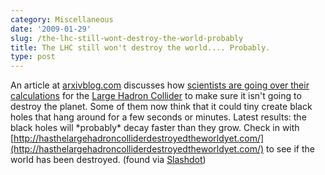 ```yaml
---
category: Miscellaneous
date: '2009-01-29'
slug: /the-lhc-still-wont-destroy-the-world-probably
title: The LHC still won't destroy the world.... Probably.
type: post
---
```



An article at [arxivblog.com](http://arxivblog.com/) discusses how
[scientists are going over their calculations](http://arxivblog.com/?p=1136)
for the
[Large Hadron Collider](http://en.wikipedia.org/wiki/Large_Hadron_Collider)
to make sure it isn't going to destroy the planet. Some of them now
think that it could tiny create black holes that hang around for a
few seconds or minutes. Latest results: the black holes will
\*probably\* decay faster than they grow. Check in with
[http://hasthelargehadroncolliderdestroyedtheworldyet.com/](http://hasthelargehadroncolliderdestroyedtheworldyet.com/)
to see if the world has been destroyed. (found via
[Slashdot](http://slashdot.org/))
